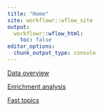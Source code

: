 ```yaml
---
title: "Home"
site: workflowr::wflow_site
output:
  workflowr::wflow_html:
    toc: false
editor_options:
  chunk_output_type: console
---
```


[Data overview](https://xsun1229.github.io/heart_project/data_overview.html)

[Enrichment analysis](https://xsun1229.github.io/heart_project/enrichment.html)

[Fast topics](https://xsun1229.github.io/heart_project/fasttopic.html)